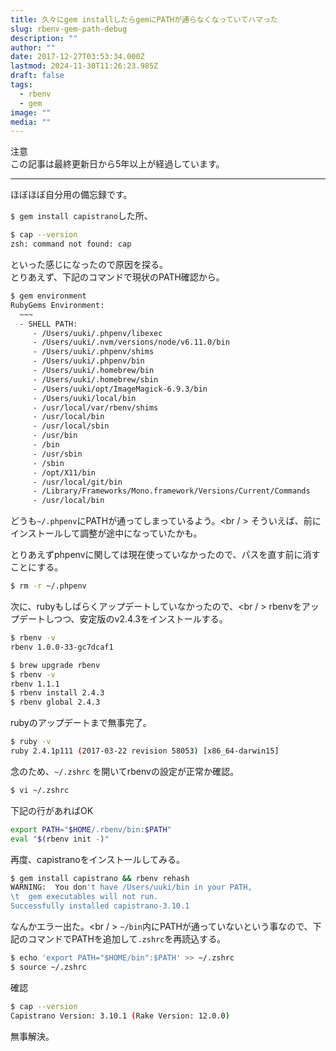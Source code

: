 ```yaml
---
title: 久々にgem installしたらgemにPATHが通らなくなっていてハマった
slug: rbenv-gem-path-debug
description: ""
author: ""
date: 2017-12-27T03:53:34.000Z
lastmod: 2024-11-30T11:26:23.985Z
draft: false
tags:
  - rbenv
  - gem
image: ""
media: ""
---
```


<Note type="warn">注意<br />この記事は最終更新日から5年以上が経過しています。</Note>

---

ほぼほぼ自分用の備忘録です。

`$ gem install capistrano`した所、

```bash
$ cap --version
zsh: command not found: cap
```

といった感じになったので原因を探る。<br />
とりあえず、下記のコマンドで現状のPATH確認から。

```bash
$ gem environment
RubyGems Environment:
  ~~~
  - SHELL PATH:
     - /Users/uuki/.phpenv/libexec
     - /Users/uuki/.nvm/versions/node/v6.11.0/bin
     - /Users/uuki/.phpenv/shims
     - /Users/uuki/.phpenv/bin
     - /Users/uuki/.homebrew/bin
     - /Users/uuki/.homebrew/sbin
     - /Users/uuki/opt/ImageMagick-6.9.3/bin
     - /Users/uuki/local/bin
     - /usr/local/var/rbenv/shims
     - /usr/local/bin
     - /usr/local/sbin
     - /usr/bin
     - /bin
     - /usr/sbin
     - /sbin
     - /opt/X11/bin
     - /usr/local/git/bin
     - /Library/Frameworks/Mono.framework/Versions/Current/Commands
     - /usr/local/bin
```

どうも`~/.phpenv`にPATHが通ってしまっているよう。<br / >
そういえば、前にインストールして調整が途中になっていたかも。

とりあえずphpenvに関しては現在使っていなかったので、パスを直す前に消すことにする。

```bash
$ rm -r ~/.phpenv
```

次に、rubyもしばらくアップデートしていなかったので、<br / >
rbenvをアップデートしつつ、安定版のv2.4.3をインストールする。

```bash
$ rbenv -v
rbenv 1.0.0-33-gc7dcaf1

$ brew upgrade rbenv
$ rbenv -v
rbenv 1.1.1
$ rbenv install 2.4.3
$ rbenv global 2.4.3
```

rubyのアップデートまで無事完了。

```bash
$ ruby -v
ruby 2.4.1p111 (2017-03-22 revision 58053) [x86_64-darwin15]
```

念のため、`~/.zshrc` を開いてrbenvの設定が正常か確認。

```bash
$ vi ~/.zshrc
```

下記の行があればOK

```bash
export PATH="$HOME/.rbenv/bin:$PATH"
eval "$(rbenv init -)"
```

再度、capistranoをインストールしてみる。

```bash
$ gem install capistrano && rbenv rehash
WARNING:  You don't have /Users/uuki/bin in your PATH,
\t  gem executables will not run.
Successfully installed capistrano-3.10.1
```

なんかエラー出た。<br / >
`~/bin`内にPATHが通っていないという事なので、下記のコマンドでPATHを追加して`.zshrc`を再読込する。

```bash
$ echo 'export PATH="$HOME/bin":$PATH' >> ~/.zshrc
$ source ~/.zshrc
```

確認

```bash
$ cap --version
Capistrano Version: 3.10.1 (Rake Version: 12.0.0)
```

無事解決。